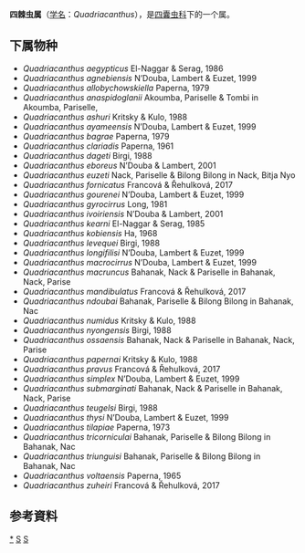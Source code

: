 {{Automatic Taxobox
| taxon = Quadriacanthus
| authority = Paperna, 1961 
}}

'''四棘虫属'''（[[学名|学名]]：''Quadriacanthus''），是[[四囊虫科|四囊虫科]]下的一个属。

==下属物种==
* ''Quadriacanthus aegypticus'' El-Naggar & Serag, 1986
* ''Quadriacanthus agnebiensis'' N’Douba, Lambert & Euzet, 1999
* ''Quadriacanthus allobychowskiella'' Paperna, 1979
* ''Quadriacanthus anaspidoglanii'' Akoumba, Pariselle & Tombi in Akoumba, Pariselle,
* ''Quadriacanthus ashuri'' Kritsky & Kulo, 1988
* ''Quadriacanthus ayameensis'' N’Douba, Lambert & Euzet, 1999
* ''Quadriacanthus bagrae'' Paperna, 1979
* ''Quadriacanthus clariadis'' Paperna, 1961
* ''Quadriacanthus dageti'' Birgi, 1988
* ''Quadriacanthus eboreus'' N’Douba & Lambert, 2001
* ''Quadriacanthus euzeti'' Nack, Pariselle & Bilong Bilong in Nack, Bitja Nyo
* ''Quadriacanthus fornicatus'' Francová & Řehulková, 2017
* ''Quadriacanthus gourenei'' N’Douba, Lambert & Euzet, 1999
* ''Quadriacanthus gyrocirrus'' Long, 1981
* ''Quadriacanthus ivoiriensis'' N’Douba & Lambert, 2001
* ''Quadriacanthus kearni'' El-Naggar & Serag, 1985
* ''Quadriacanthus kobiensis'' Ha, 1968
* ''Quadriacanthus levequei'' Birgi, 1988
* ''Quadriacanthus longifilisi'' N’Douba, Lambert & Euzet, 1999
* ''Quadriacanthus macrocirrus'' N’Douba, Lambert & Euzet, 1999
* ''Quadriacanthus macruncus'' Bahanak, Nack & Pariselle in Bahanak, Nack, Parise
* ''Quadriacanthus mandibulatus'' Francová & Řehulková, 2017
* ''Quadriacanthus ndoubai'' Bahanak, Pariselle & Bilong Bilong in Bahanak, Nac
* ''Quadriacanthus numidus'' Kritsky & Kulo, 1988
* ''Quadriacanthus nyongensis'' Birgi, 1988
* ''Quadriacanthus ossaensis'' Bahanak, Nack & Pariselle in Bahanak, Nack, Parise
* ''Quadriacanthus papernai'' Kritsky & Kulo, 1988
* ''Quadriacanthus pravus'' Francová & Řehulková, 2017
* ''Quadriacanthus simplex'' N’Douba, Lambert & Euzet, 1999
* ''Quadriacanthus submarginati'' Bahanak, Nack & Pariselle in Bahanak, Nack, Parise
* ''Quadriacanthus teugelsi'' Birgi, 1988
* ''Quadriacanthus thysi'' N’Douba, Lambert & Euzet, 1999
* ''Quadriacanthus tilapiae'' Paperna, 1973
* ''Quadriacanthus tricorniculai'' Bahanak, Pariselle & Bilong Bilong in Bahanak, Nac
* ''Quadriacanthus triunguisi'' Bahanak, Pariselle & Bilong Bilong in Bahanak, Nac
* ''Quadriacanthus voltaensis'' Paperna, 1965
* ''Quadriacanthus zuheiri'' Francová & Řehulková, 2017

==参考資料==
{{reflist}}

{{taxonbar}}
[[Category:_四棘虫属|*]]
[[Category:_四囊虫科|S]]
[[Category:_1961年描述的分类群|S]]
